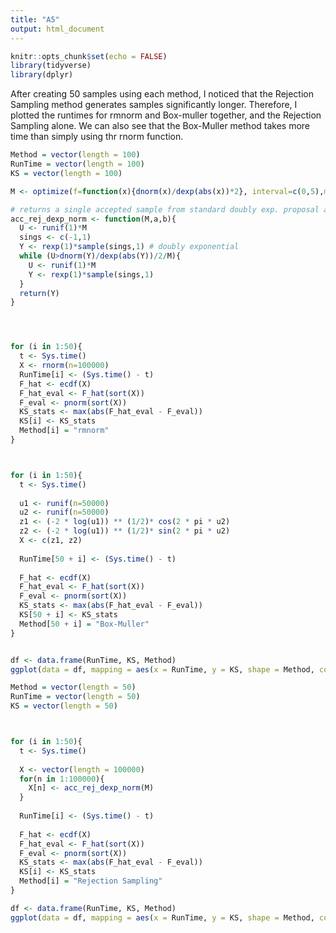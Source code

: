 ```yaml
---
title: "A5"
output: html_document
---
```


```r
knitr::opts_chunk$set(echo = FALSE)
library(tidyverse)
library(dplyr)
```


After creating 50 samples using each method, I noticed that the Rejection Sampling method generates samples significantly longer. Therefore, I plotted the runtimes for rmnorm and Box-muller together, and the Rejection Sampling alone. We can also see that the Box-Muller method takes more time than simply using thr rnorm function.

```r
Method = vector(length = 100)
RunTime = vector(length = 100)
KS = vector(length = 100)

M <- optimize(f=function(x){dnorm(x)/dexp(abs(x))*2}, interval=c(0,5),maximum=T)$objective

# returns a single accepted sample from standard doubly exp. proposal and N(0,1) target
acc_rej_dexp_norm <- function(M,a,b){
  U <- runif(1)*M
  sings <- c(-1,1)
  Y <- rexp(1)*sample(sings,1) # doubly exponential
  while (U>dnorm(Y)/dexp(abs(Y))/2/M){
    U <- runif(1)*M
    Y <- rexp(1)*sample(sings,1)
  }
  return(Y)
}




for (i in 1:50){
  t <- Sys.time()
  X <- rnorm(n=100000)
  RunTime[i] <- (Sys.time() - t)
  F_hat <- ecdf(X)
  F_hat_eval <- F_hat(sort(X))
  F_eval <- pnorm(sort(X))
  KS_stats <- max(abs(F_hat_eval - F_eval))
  KS[i] <- KS_stats
  Method[i] = "rmnorm"
}



for (i in 1:50){
  t <- Sys.time()
  
  u1 <- runif(n=50000)
  u2 <- runif(n=50000)
  z1 <- (-2 * log(u1)) ** (1/2)* cos(2 * pi * u2)
  z2 <- (-2 * log(u1)) ** (1/2)* sin(2 * pi * u2)
  X <- c(z1, z2)
  
  RunTime[50 + i] <- (Sys.time() - t)
  
  F_hat <- ecdf(X)
  F_hat_eval <- F_hat(sort(X))
  F_eval <- pnorm(sort(X))
  KS_stats <- max(abs(F_hat_eval - F_eval))
  KS[50 + i] <- KS_stats
  Method[50 + i] = "Box-Muller"
}


df <- data.frame(RunTime, KS, Method)
ggplot(data = df, mapping = aes(x = RunTime, y = KS, shape = Method, color = Method)) + geom_point() + stat_smooth(method=lm)

```

```r

Method = vector(length = 50)
RunTime = vector(length = 50)
KS = vector(length = 50)



for (i in 1:50){
  t <- Sys.time()
  
  X <- vector(length = 100000)
  for(n in 1:100000){
    X[n] <- acc_rej_dexp_norm(M)
  }
  
  RunTime[i] <- (Sys.time() - t)
  
  F_hat <- ecdf(X)
  F_hat_eval <- F_hat(sort(X))
  F_eval <- pnorm(sort(X))
  KS_stats <- max(abs(F_hat_eval - F_eval))
  KS[i] <- KS_stats
  Method[i] = "Rejection Sampling"
}

df <- data.frame(RunTime, KS, Method)
ggplot(data = df, mapping = aes(x = RunTime, y = KS, shape = Method, color = Method)) + geom_point() + stat_smooth(method=lm)

```

